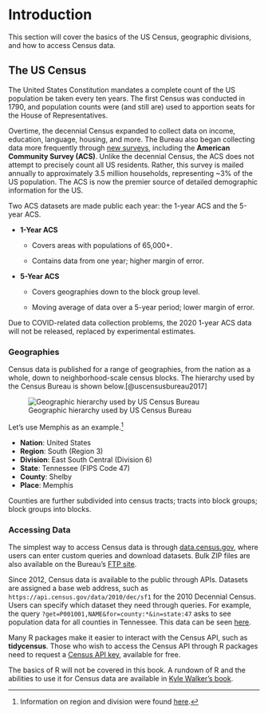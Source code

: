 # Introduction

This section will cover the basics of the US Census, geographic divisions, and how to access Census data.

## The US Census

The United States Constitution mandates a complete count of the US population be taken every ten years. The first Census was conducted in 1790, and population counts were (and still are) used to apportion seats for the House of Representatives.

Overtime, the decennial Census expanded to collect data on income, education, language, housing, and more. The Bureau also began collecting data more frequently through [new surveys](https://www.census.gov/programs-surveys/surveys-programs.html "List of All US Census Surveys & Programs"), including the **American Community Survey (ACS)**. Unlike the decennial Census, the ACS does not attempt to precisely count all US residents. Rather, this survey is mailed annually to approximately 3.5 million households, representing \~3% of the US population. The ACS is now the premier source of detailed demographic information for the US.

Two ACS datasets are made public each year: the 1-year ACS and the 5-year ACS.

-   **1-Year ACS**

    -   Covers areas with populations of 65,000+.

    -   Contains data from one year; higher margin of error.

-   **5-Year ACS**

    -   Covers geographies down to the block group level.

    -   Moving average of data over a 5-year period; lower margin of error.

Due to COVID-related data collection problems, the 2020 1-year ACS data will not be released, replaced by experimental estimates.

### Geographies

Census data is published for a range of geographies, from the nation as a whole, down to neighborhood-scale census blocks. The hierarchy used by the Census Bureau is shown below.[@uscensusbureau2017]

![Geographic hierarchy used by US Census Bureau](_img/census-hierarchy.png)

Let's use Memphis as an example.[^intro-1]

[^intro-1]: Information on region and division were found [here](https://www2.census.gov/geo/pdfs/maps-data/maps/reference/us_regdiv.pdf "Census Regions and Divisions of the United States").

-   **Nation**: United States
-   **Region**: South (Region 3)
-   **Division**: East South Central (Division 6)
-   **State**: Tennessee (FIPS Code 47)
-   **County**: Shelby
-   **Place**: Memphis

Counties are further subdivided into census tracts; tracts into block groups; block groups into blocks.

<!--# return to this section after Ch 6. add leaflet map of various Memphis geographies. -->

### Accessing Data

The simplest way to access Census data is through [data.census.gov](https://data.census.gov/cedsci/), where users can enter custom queries and download datasets. Bulk ZIP files are also available on the Bureau's [FTP site](https://www2.census.gov/programs-surveys/).

Since 2012, Census data is available to the public through APIs. Datasets are assigned a base web address, such as `https://api.census.gov/data/2010/dec/sf1` for the 2010 Decennial Census. Users can specify which dataset they need through queries. For example, the query `?get=P001001,NAME&for=county:*&in=state:47` asks to see population data for all counties in Tennessee. This data can be seen [here](https://api.census.gov/data/2010/dec/sf1?get=P001001,NAME&for=county:*&in=state:47).

Many R packages make it easier to interact with the Census API, such as **tidycensus**. Those who wish to access the Census API through R packages need to request a [Census API key](https://api.census.gov/data/key_signup.html), available for free.

The basics of R will not be covered in this book. A rundown of R and the abilities to use it for Census data are available in [Kyle Walker's book](https://walker-data.com/census-r/the-united-states-census-and-the-r-programming-language.html#what-is-r).

